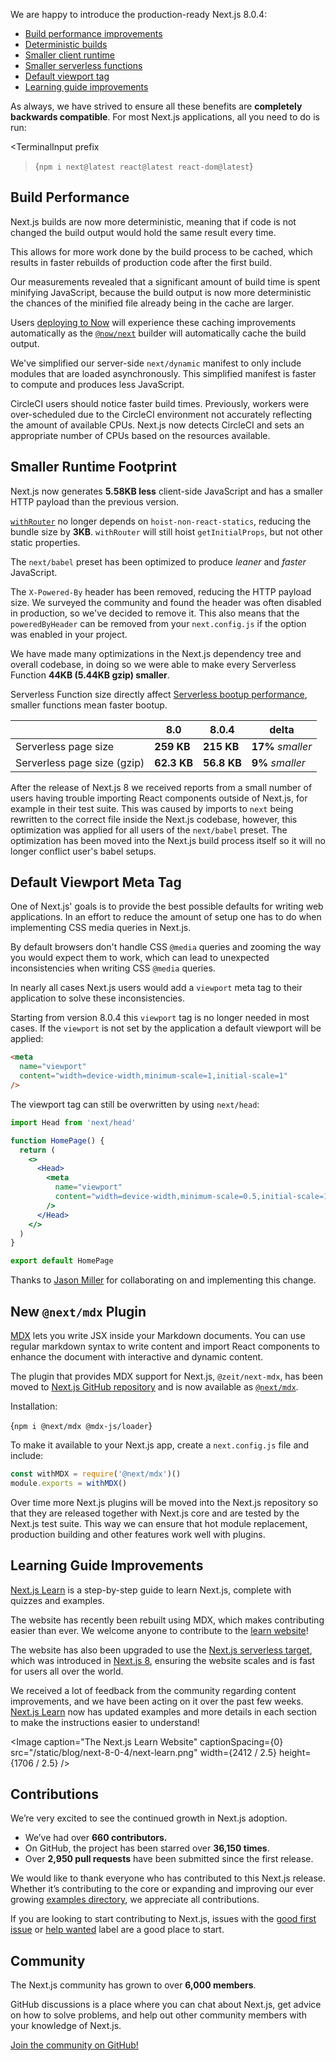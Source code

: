 

We are happy to introduce the production-ready Next.js 8.0.4:

- [Build performance improvements](#build-performance)
- [Deterministic builds](#build-performance)
- [Smaller client runtime](#smaller-runtime-footprint)
- [Smaller serverless functions](#smaller-runtime-footprint)
- [Default viewport tag](#default-viewport-meta-tag)
- [Learning guide improvements](#learning-guide-improvements)

As always, we have strived to ensure all these benefits are **completely backwards compatible**. For most Next.js applications, all you need to do is run:

<TerminalInput
  prefix
>{`npm i next@latest react@latest react-dom@latest`}</TerminalInput>

## Build Performance

Next.js builds are now more deterministic, meaning that if code is not changed the build output would hold the same result every time.

This allows for more work done by the build process to be cached, which results in faster rebuilds of production code after the first build.

Our measurements revealed that a significant amount of build time is spent minifying JavaScript, because the build output is now more deterministic the chances of the minified file already being in the cache are larger.

Users [deploying to Now](https://zeit.co/guides/deploying-nextjs-with-now/) will experience these caching improvements automatically as the [`@now/next`](https://zeit.co/guides/deploying-nextjs-with-now) builder will automatically cache the build output.

We've simplified our server-side `next/dynamic` manifest to only include modules that are loaded asynchronously.
This simplified manifest is faster to compute and produces less JavaScript.

CircleCI users should notice faster build times.
Previously, workers were over-scheduled due to the CircleCI environment not accurately reflecting the amount of available CPUs.
Next.js now detects CircleCI and sets an appropriate number of CPUs based on the resources available.

## Smaller Runtime Footprint

Next.js now generates **5.58KB less** client-side JavaScript and has a smaller HTTP payload than the previous version.

[`withRouter`](https://nextjs.org/docs#using-a-higher-order-component) no longer depends on `hoist-non-react-statics`, reducing the bundle size by **3KB**. `withRouter` will still hoist `getInitialProps`, but not other static properties.

The `next/babel` preset has been optimized to produce _leaner_ and _faster_ JavaScript.

The `X-Powered-By` header has been removed, reducing the HTTP payload size. We surveyed the community and found the header was often disabled in production, so we've decided to remove it.
This also means that the `poweredByHeader` can be removed from your `next.config.js` if the option was enabled in your project.

We have made many optimizations in the Next.js dependency tree and overall codebase, in doing so we were able to make every Serverless Function **44KB (5.44KB gzip) smaller**.

Serverless Function size directly affect [Serverless bootup performance](https://zeit.co/docs/v2/deployments/concepts/lambdas.amp#cold-and-hot-boots), smaller functions mean faster bootup.

<table>
  <thead>
    <tr>
      <th>&nbsp;</th>
      <th>8.0</th>
      <th>
        <b>8.0.4</b>
      </th>
      <th>delta</th>
    </tr>
  </thead>
  <tbody>
    <tr>
      <td>Serverless page size</td>
      <td>
        <b>259 KB</b>
      </td>
      <td>
        <b>215 KB</b>
      </td>
      <td>
        <b>17%</b>
        <em>smaller</em>
      </td>
    </tr>
    <tr>
      <td>Serverless page size (gzip)</td>
      <td>
        <b>62.3 KB</b>
      </td>
      <td>
        <b>56.8 KB</b>
      </td>
      <td>
        <b>9%</b>
        <em>smaller</em>
      </td>
    </tr>
  </tbody>
</table>

After the release of Next.js 8 we received reports from a small number of users having trouble importing React components outside of Next.js,
for example in their test suite.
This was caused by imports to `next` being rewritten to the correct file inside the Next.js codebase,
however, this optimization was applied for all users of the `next/babel` preset.
The optimization has been moved into the Next.js build process itself so it will no longer conflict user's babel setups.

## Default Viewport Meta Tag

One of Next.js' goals is to provide the best possible defaults for writing web applications.
In an effort to reduce the amount of setup one has to do when implementing CSS media queries in Next.js.

By default browsers don't handle CSS `@media` queries and zooming the way you would expect them to work,
which can lead to unexpected inconsistencies when writing CSS `@media` queries.

In nearly all cases Next.js users would add a `viewport` meta tag to their application to solve these inconsistencies.

Starting from version 8.0.4 this `viewport` tag is no longer needed in most cases.
If the `viewport` is not set by the application a default viewport will be applied:

```html
<meta
  name="viewport"
  content="width=device-width,minimum-scale=1,initial-scale=1"
/>
```

The viewport tag can still be overwritten by using `next/head`:

```jsx
import Head from 'next/head'

function HomePage() {
  return (
    <>
      <Head>
        <meta
          name="viewport"
          content="width=device-width,minimum-scale=0.5,initial-scale=1"
        />
      </Head>
    </>
  )
}

export default HomePage
```

Thanks to [Jason Miller](https://twitter.com/_developit) for collaborating on and implementing this change.

## New `@next/mdx` Plugin

[MDX](https://mdxjs.com/) lets you write JSX inside your Markdown documents.
You can use regular markdown syntax to write content and import React components to enhance the document with interactive and dynamic content.

The plugin that provides MDX support for Next.js, `@zeit/next-mdx`, has been moved to [Next.js GitHub repository](https://github.com/zeit/next.js/tree/canary/packages/next-mdx) and is now available as [`@next/mdx`](https://www.npmjs.com/package/@next/mdx).

Installation:

<TerminalInput prefix>{`npm i @next/mdx @mdx-js/loader`}</TerminalInput>

To make it available to your Next.js app, create a `next.config.js` file and include:

```js
const withMDX = require('@next/mdx')()
module.exports = withMDX()
```

Over time more Next.js plugins will be moved into the Next.js repository so that they are released together with Next.js core and are tested by the Next.js test suite. This way we can ensure that hot module replacement, production building and other features work well with plugins.

## Learning Guide Improvements

[Next.js Learn](https://nextjs.org/learn) is a step-by-step guide to learn Next.js, complete with quizzes and examples.

The website has recently been rebuilt using MDX, which makes contributing easier than ever. We welcome anyone to contribute to the [learn website](https://github.com/zeit/next-site/labels/learn)!

The website has also been upgraded to use the [Next.js serverless target](https://nextjs.org/docs#serverless-deployment), which was introduced in [Next.js 8](https://nextjs.org/blog/next-8#serverless-nextjs), ensuring the website scales and is fast for users all over the world.

We received a lot of feedback from the community regarding content improvements, and we have been acting on it over the past few weeks. [Next.js Learn](https://nextjs.org/learn) now has updated examples and more details in each section to make the instructions easier to understand!

<Image
  caption="The Next.js Learn Website"
  captionSpacing={0}
  src="/static/blog/next-8-0-4/next-learn.png"
  width={2412 / 2.5}
  height={1706 / 2.5}
/>

## Contributions

We’re very excited to see the continued growth in Next.js adoption.

- We’ve had over **660 contributors.**
- On GitHub, the project has been starred over **36,150 times**.
- Over **2,950 pull requests** have been submitted since the first release.

We would like to thank everyone who has contributed to this Next.js release. Whether it’s contributing to the core or expanding and improving our ever growing [examples directory](https://github.com/zeit/next.js/tree/canary/examples), we appreciate all contributions.

If you are looking to start contributing to Next.js, issues with the [good first issue](https://github.com/zeit/next.js/issues?q=is%3Aissue+is%3Aopen+sort%3Aupdated-desc+label%3A%22good+first+issue%22) or [help wanted](https://github.com/zeit/next.js/issues?q=is%3Aissue+is%3Aopen+sort%3Aupdated-desc+label%3A%22help+wanted%22) label are a good place to start.

## Community

The Next.js community has grown to over **6,000 members**.

GitHub discussions is a place where you can chat about Next.js, get advice on how to solve problems, and help out other community members with your knowledge of Next.js.

[Join the community on GitHub!](https://github.com/zeit/next.js/discussions)

<style jsx>{`
  table {
    margin: 0 auto 30px;
  }
  table td,
  table th {
    padding: 10px 20px;
  }
  table th {
    font-weight: normal;
    font-size: 12px;
    color: #9b9b9b;
    padding-bottom: 0px;
  }
  table td:first-child {
    width: 55%;
  }
  table td {
    font-size: 14px;
    vertical-align: middle;
  }
  table td:last-child {
    color: #067df7;
  }
  table td:not(:first-child) {
    text-align: center;
  }
  table td em {
    font-weight: normal;
    font-size: 10px;
    text-transform: uppercase;
    font-style: normal;
    display: block;
  }
  // CSS only media query for mobile
  @media screen and (max-width: 640px) {
    table td,
    table th {
      padding: 10px 10px;
    }
  }
`}</style>
